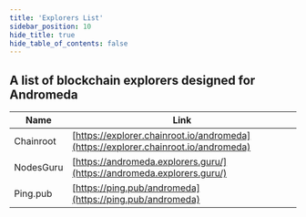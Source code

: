 ```yaml
---
title: 'Explorers List'
sidebar_position: 10
hide_title: true
hide_table_of_contents: false
---
```



<PageTitle iconUrl="img/andromeda-icon.svg" title="Andromeda Explorers List" />

## A list of blockchain explorers designed for Andromeda

| Name             | Link                                                                                               |
| ---------------- | -------------------------------------------------------------------------------------------------- |
| Chainroot        | [https://explorer.chainroot.io/andromeda](https://explorer.chainroot.io/andromeda)                 |
| NodesGuru        | [https://andromeda.explorers.guru/](https://andromeda.explorers.guru/)                             |
| Ping.pub         | [https://ping.pub/andromeda](https://ping.pub/andromeda)                                           |
